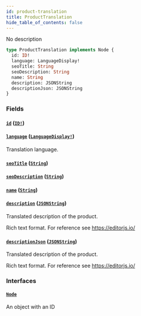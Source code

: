 ```yaml
---
id: product-translation
title: ProductTranslation
hide_table_of_contents: false
---
```


No description

```graphql
type ProductTranslation implements Node {
  id: ID!
  language: LanguageDisplay!
  seoTitle: String
  seoDescription: String
  name: String
  description: JSONString
  descriptionJson: JSONString
}
```

### Fields

#### [`id`](#) ([`ID!`](../../../developer/api-reference/scalars/id))

#### [`language`](#) ([`LanguageDisplay!`](../../../developer/api-reference/objects/language-display))

Translation language.

#### [`seoTitle`](#) ([`String`](../../../developer/api-reference/scalars/string))

#### [`seoDescription`](#) ([`String`](../../../developer/api-reference/scalars/string))

#### [`name`](#) ([`String`](../../../developer/api-reference/scalars/string))

#### [`description`](#) ([`JSONString`](../../../developer/api-reference/scalars/jsonstring))

Translated description of the product.

Rich text format. For reference see https://editorjs.io/

#### [`descriptionJson`](#) ([`JSONString`](../../../developer/api-reference/scalars/jsonstring))

Translated description of the product.

Rich text format. For reference see https://editorjs.io/

### Interfaces

#### [`Node`](../../../developer/api-reference/interfaces/node)

An object with an ID
